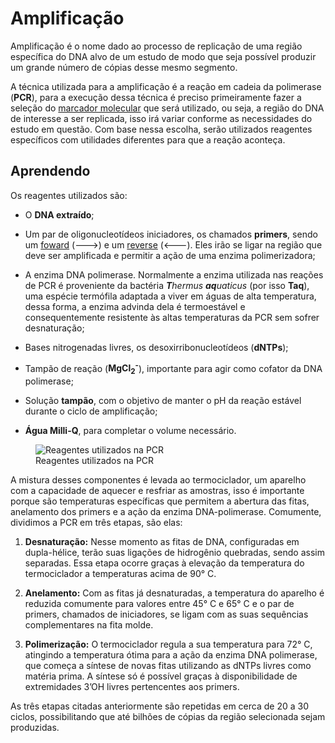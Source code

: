 # Amplificação

Amplificação é o nome dado ao processo de replicação de uma região específica do DNA alvo de um estudo de modo que seja possível produzir um grande número de cópias desse mesmo segmento.

A técnica utilizada para a amplificação é a reação em cadeia da polimerase (**PCR**), para a execução dessa técnica é preciso primeiramente fazer a seleção do [marcador molecular](genetica-e-marcadores.qmd#marcadores-moleculares) que será utilizado, ou seja, a região do DNA de interesse a ser replicada, isso irá variar conforme as necessidades do estudo em questão. Com base nessa escolha, serão utilizados reagentes específicos com utilidades diferentes para que a reação aconteça.

::: callout-tip
## Aprendendo

Os reagentes utilizados são:

-   O **DNA extraído**;

-   Um par de oligonucleotídeos iniciadores, os chamados **primers**, sendo um [foward]{.underline} (🡒) e um [reverse]{.underline} (🡐). Eles irão se ligar na região que deve ser amplificada e permitir a ação de uma enzima polimerizadora;

-   A enzima DNA polimerase. Normalmente a enzima utilizada nas reações de PCR é proveniente da bactéria ***T**hermus **aq**uaticus* (por isso **Taq**), uma espécie termófila adaptada a viver em águas de alta temperatura, dessa forma, a enzima advinda dela é termoestável e consequentemente resistente às altas temperaturas da PCR sem sofrer desnaturação;

-   Bases nitrogenadas livres, os desoxirribonucleotídeos (**dNTPs**);

-   Tampão de reação (**MgCl~2~^-^**), importante para agir como cofator da DNA polimerase;

-   Solução **tampão**, com o objetivo de manter o pH da reação estável durante o ciclo de amplificação;

-   **Água Milli-Q**, para completar o volume necessário.
:::

![Reagentes utilizados na PCR](figures/amplificacao-reagentes.JPG)

A mistura desses componentes é levada ao termociclador, um aparelho com a capacidade de aquecer e resfriar as amostras, isso é importante porque são temperaturas específicas que permitem a abertura das fitas, anelamento dos primers e a ação da enzima DNA-polimerase. Comumente, dividimos a PCR em três etapas, são elas:

1.  **Desnaturação:** Nesse momento as fitas de DNA, configuradas em dupla-hélice, terão suas ligações de hidrogênio quebradas, sendo assim separadas. Essa etapa ocorre graças à elevação da temperatura do termociclador a temperaturas acima de 90° C.

2.  **Anelamento:** Com as fitas já desnaturadas, a temperatura do aparelho é reduzida comumente para valores entre 45° C e 65° C e o par de primers, chamados de iniciadores, se ligam com as suas sequências complementares na fita molde.

3.  **Polimerização:** O termociclador regula a sua temperatura para 72° C, atingindo a temperatura ótima para a ação da enzima DNA polimerase, que começa a síntese de novas fitas utilizando as dNTPs livres como matéria prima. A síntese só é possível graças à disponibilidade de extremidades 3'OH livres pertencentes aos primers.

As três etapas citadas anteriormente são repetidas em cerca de 20 a 30 ciclos, possibilitando que até bilhões de cópias da região selecionada sejam produzidas.

